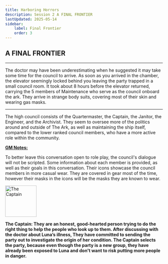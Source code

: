 ```yaml
---
title: Harboring Horrors
description: Session 2 A FINAL FRONTIER
lastUpdated: 2025-05-14
sidebar:
    label: Final Frontier
    order: 3
---
```


## A FINAL FRONTIER
---
The doctor may have been underestimating when he suggested it may take some time for the council to arrive. As soon as you arrived in the chamber, the elevator seemingly locked behind you leaving the party trapped in a small council room. It took about 8 hours before the elevator returned, carrying the 5 members of Maintenance who serve as the council onboard the ark. They arrive in strange body suits, covering most of their skin and wearing gas masks. 

---

The high council consists of the Quartermaster, the Captain, the Janitor, the Engineer, and the Archivist. They seem to oversee more of the politics around and outside of The Ark, as well as maintaining the ship itself, compared to the lower ranked council members, who have a more active role within the community.

<u> **GM Notes:** </u>

To better leave this conversation open to role play, the council's dialogue will not be scripted. Some information about each member is provided, as well as their goals in this conversation. Their icons showcase the council members in more casual wear. They are covered in gear most of the time, however their masks in the icons will be the masks they are known to wear.

<div style={{ display: 'flex', alignItems: 'flex-start', gap: '1rem' }}>
  <img src="/docs/the-edge/IMG_0143.PNG" alt="The Captain" width="100" />

  <div>
    <p><strong>The Captain: They are an honest, good-hearted person trying to do the right thing to help the people who look up to them. After discussing with the doctor about Luna’s illness, They have committed to sending the party out to investigate the origin of her condition. The Captain selects the party, because even though the party is a new group, they have already been exposed to Luna and don't want to risk putting more people in danger. </p>

  </div>
</div>
